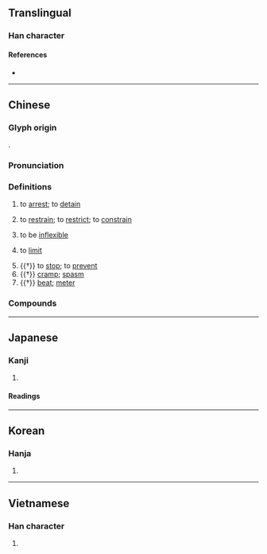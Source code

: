 {{character info}}
==Translingual==

===Han character===
{{Han char|rn=64|rad=手|as=05|sn=8|four=57020|canj=QPR|ids=⿰扌句}}

====References====
* {{Han ref|kx=0426.050|dkj=11963|dj=0774.070|hdz=31856.010|uh=62D8|ud=25304|bh=A9EB|bd=43499}}

----

==Chinese==
{{zh-forms}}

===Glyph origin===
{{Han etym}}
{{Han compound|手|alt1=扌|句|ls=psc|c1=s|c2=p}}.

===Pronunciation===
{{zh-pron
|m=jū
|m-s=ju1
|c=keoi1
|c-t=kui1
|g=jy1
|h=pfs=gî;gd=gi1
|j=jy1
|mb=gṳ́
|md=gṳ̆
|mn=xm,qz,jj:ku/xm,qz,tw:khu/zz:khi
|mn-t=ku1
|w=1jy
|x=jy1
|mc=y
|oc=y
|cat=v
}}

===Definitions===
{{zh-hanzi}}

# to [[arrest]]; to [[detain]]
#: {{zh-x|拘留|to detain}}
# to [[restrain]]; to [[restrict]]; to [[constrain]]
#: {{zh-x|拘束|to constrain}}
#: {{zh-x|拘謹|overcautious}}
# to be [[inflexible]]
#: {{zh-x|拘泥|to rigidly adhere to}}
# to [[limit]]
#: {{zh-x|不拘一格|not '''limited''' to one type or style}}
# {{†}} to [[stop]]; to [[prevent]]
# {{†}} [[cramp]]; [[spasm]]
# {{†}} [[beat]]; [[meter]]

===Compounds===
{{zh-der|不拘|不拘一格|不拘小節|不拘細行|執拘|急張拘諸|拘介|拘俗守常|拘倦|拘儒|拘兒|拘刷|拘囿|拘執|拘守|拘局|拘役|拘忌|拘急|拘扣|拘押|拘拘|拘拘儒儒|拘拘束束|拘拘縮縮|拘拿|拘捕|拘提|拘攣|拘攣兒|拘攣補衲|拘收|拘文牽俗|拘束|拘板|拘檢|拘泥|拘牽|拘留|拘留所|拘礙|拘神遣將|拘票|拘禁|拘禮|拘管|拘絆|拘緊|拘繫|拘謹|拘鉗|拘限|拘頭|放縱不拘|無拘無束|無束無拘|疏宕不拘|病不拘禮|禮俗所拘|老不拘禮|行拘|通脫不拘|隔山拘火}}

----

==Japanese==

===Kanji===
{{ja-kanji|grade=c|rs=手05}}

# {{rfdef|ja|sort=手05}}

====Readings====
{{ja-readings
|goon=く
|kanon=く, こう
|kun=かか-わる, こだわ-る, とど-める, とら-える
}}

----

==Korean==

===Hanja===
{{ko-hanja|hangeul=구|eumhun=|rv=gu|mr=ku|y=kwu}}

# {{rfdef|ko|sort=手05}}

----

==Vietnamese==

===Han character===
{{vi-readings|reading=câu|rs=手05}}

# {{rfdef|vi|sort=手05}}